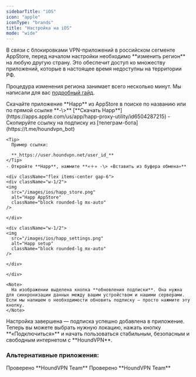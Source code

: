 ```yaml
---
sidebarTitle: "iOS"
icon: "apple"
iconType: "brands"
title: "Настройка на iOS"
mode: "wide"
---
```


<Note>
  В связи с блокировками VPN-приложений в российском сегменте AppStore, перед началом настройки необходимо **изменить регион** на любую другую страну. Это обеспечит доступ ко множеству приложений, которые в настоящее время недоступны на территории РФ.

  Процедура изменения региона занимает всего несколько минут. Мы написали для вас [подробный гайд](https://houndvpn.net).
</Note>

<Steps>
  <Step title="Установка приложения" icon="cloud-arrow-down" iconType="solid">
    Скачайте приложение **Happ** из AppStore в поиске по названию или по прямой ссылке **-\>** [**Cкачать Happ**](https://apps.apple.com/us/app/happ-proxy-utility/id6504287215)
  </Step>
  <Step title="Добавление подписки" icon="square-plus" iconType="regular">
    - Скопируйте ссылку на подписку из [телеграм-бота](https://t.me/houndvpn_bot)

    <Tip>
      Пример ссылки:

      **_httрs://user.houndvpn.net/user_id_**
    </Tip>
    - Откройте **Happ**, нажмите **«＋» -\> «Вставить из буфера обмена»**

    <div className="flex items-center gap-6">
    <div className="w-1/2">
    <img
      src="/images/ios/happ_store.png"
      alt="Happ AppStore"
      className="block rounded-lg mx-auto"
    />

    </div>

    <div className="w-1/2">
    <img
      src="/images/ios/happ_settings.png"
      alt="Happ setup"
      className="block rounded-lg mx-auto"
    />

    </div>

    </div>

    <Note>
      На изображении выделена кнопка **обновления подписки**. Она нужна для синхронизации данных между вашим устройством и нашими серверами. Если мы напишем о необходимости обновить подписку — просто нажмите эту кнопку.
    </Note>
  </Step>
  <Step title="Готово" icon="flag-checkered" iconType="solid">
    Настройка завершена — подписка успешно добавлена в приложение. Теперь вы можете выбрать нужную локацию, нажать кнопку **«Подключиться»** и начать пользоваться стабильным, безопасным и свободным интернетом с **HoundVPN**.
  </Step>
</Steps>

### Альтернативные приложения:

<CardGroup cols={2}>
  <Card title="ShadowRocket" icon="shield-dog" iconType="regular" color="#4EC392" horizontal href="https://apps.apple.com/ru/app/shadowrocket/id932747118">
    Проверено **HoundVPN Team**
  </Card>
  <Card title="Hiddify" icon="shield-dog" iconType="regular" color="#4EC392" horizontal href="https://apps.apple.com/ru/app/shadowrocket/id932747118">
    Проверено **HoundVPN Team**
  </Card>
</CardGroup>
